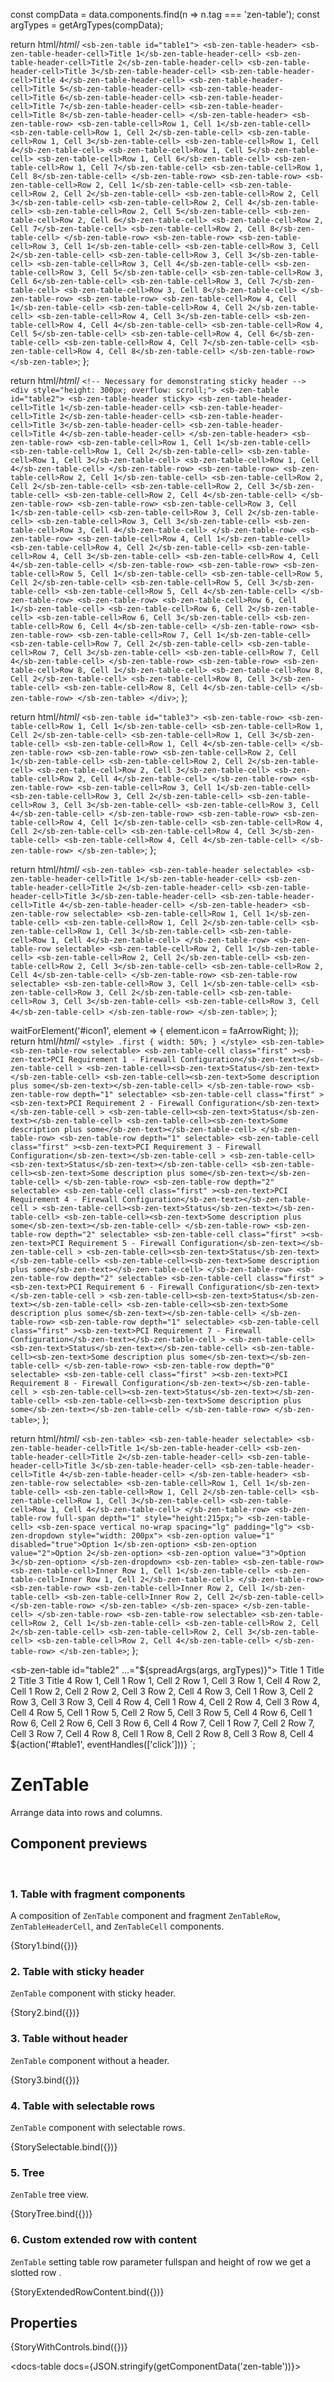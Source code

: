 
const compData = data.components.find(n => n.tag === 'zen-table');
const argTypes = getArgTypes(compData);

<Meta title="Tables/Table" component="zen-table" argTypes={argTypes} />

  return html/*html*/ `
    <sb-zen-table id="table1">
      <sb-zen-table-header>
        <sb-zen-table-header-cell>Title 1</sb-zen-table-header-cell>
        <sb-zen-table-header-cell>Title 2</sb-zen-table-header-cell>
        <sb-zen-table-header-cell>Title 3</sb-zen-table-header-cell>
        <sb-zen-table-header-cell>Title 4</sb-zen-table-header-cell>
        <sb-zen-table-header-cell>Title 5</sb-zen-table-header-cell>
        <sb-zen-table-header-cell>Title 6</sb-zen-table-header-cell>
        <sb-zen-table-header-cell>Title 7</sb-zen-table-header-cell>
        <sb-zen-table-header-cell>Title 8</sb-zen-table-header-cell>
      </sb-zen-table-header>
      <sb-zen-table-row>
        <sb-zen-table-cell>Row 1, Cell 1</sb-zen-table-cell>
        <sb-zen-table-cell>Row 1, Cell 2</sb-zen-table-cell>
        <sb-zen-table-cell>Row 1, Cell 3</sb-zen-table-cell>
        <sb-zen-table-cell>Row 1, Cell 4</sb-zen-table-cell>
        <sb-zen-table-cell>Row 1, Cell 5</sb-zen-table-cell>
        <sb-zen-table-cell>Row 1, Cell 6</sb-zen-table-cell>
        <sb-zen-table-cell>Row 1, Cell 7</sb-zen-table-cell>
        <sb-zen-table-cell>Row 1, Cell 8</sb-zen-table-cell>
      </sb-zen-table-row>
      <sb-zen-table-row>
        <sb-zen-table-cell>Row 2, Cell 1</sb-zen-table-cell>
        <sb-zen-table-cell>Row 2, Cell 2</sb-zen-table-cell>
        <sb-zen-table-cell>Row 2, Cell 3</sb-zen-table-cell>
        <sb-zen-table-cell>Row 2, Cell 4</sb-zen-table-cell>
        <sb-zen-table-cell>Row 2, Cell 5</sb-zen-table-cell>
        <sb-zen-table-cell>Row 2, Cell 6</sb-zen-table-cell>
        <sb-zen-table-cell>Row 2, Cell 7</sb-zen-table-cell>
        <sb-zen-table-cell>Row 2, Cell 8</sb-zen-table-cell>
      </sb-zen-table-row>
      <sb-zen-table-row>
        <sb-zen-table-cell>Row 3, Cell 1</sb-zen-table-cell>
        <sb-zen-table-cell>Row 3, Cell 2</sb-zen-table-cell>
        <sb-zen-table-cell>Row 3, Cell 3</sb-zen-table-cell>
        <sb-zen-table-cell>Row 3, Cell 4</sb-zen-table-cell>
        <sb-zen-table-cell>Row 3, Cell 5</sb-zen-table-cell>
        <sb-zen-table-cell>Row 3, Cell 6</sb-zen-table-cell>
        <sb-zen-table-cell>Row 3, Cell 7</sb-zen-table-cell>
        <sb-zen-table-cell>Row 3, Cell 8</sb-zen-table-cell>
      </sb-zen-table-row>
      <sb-zen-table-row>
        <sb-zen-table-cell>Row 4, Cell 1</sb-zen-table-cell>
        <sb-zen-table-cell>Row 4, Cell 2</sb-zen-table-cell>
        <sb-zen-table-cell>Row 4, Cell 3</sb-zen-table-cell>
        <sb-zen-table-cell>Row 4, Cell 4</sb-zen-table-cell>
        <sb-zen-table-cell>Row 4, Cell 5</sb-zen-table-cell>
        <sb-zen-table-cell>Row 4, Cell 6</sb-zen-table-cell>
        <sb-zen-table-cell>Row 4, Cell 7</sb-zen-table-cell>
        <sb-zen-table-cell>Row 4, Cell 8</sb-zen-table-cell>
      </sb-zen-table-row>
    </sb-zen-table>
  `;
};


  return html/*html*/ `
    <!-- Necessary for demonstrating sticky header -->
    <div style="height: 300px; overflow: scroll;">
      <sb-zen-table id="table2">
        <sb-zen-table-header sticky>
          <sb-zen-table-header-cell>Title 1</sb-zen-table-header-cell>
          <sb-zen-table-header-cell>Title 2</sb-zen-table-header-cell>
          <sb-zen-table-header-cell>Title 3</sb-zen-table-header-cell>
          <sb-zen-table-header-cell>Title 4</sb-zen-table-header-cell>
        </sb-zen-table-header>
        <sb-zen-table-row>
          <sb-zen-table-cell>Row 1, Cell 1</sb-zen-table-cell>
          <sb-zen-table-cell>Row 1, Cell 2</sb-zen-table-cell>
          <sb-zen-table-cell>Row 1, Cell 3</sb-zen-table-cell>
          <sb-zen-table-cell>Row 1, Cell 4</sb-zen-table-cell>
        </sb-zen-table-row>
        <sb-zen-table-row>
          <sb-zen-table-cell>Row 2, Cell 1</sb-zen-table-cell>
          <sb-zen-table-cell>Row 2, Cell 2</sb-zen-table-cell>
          <sb-zen-table-cell>Row 2, Cell 3</sb-zen-table-cell>
          <sb-zen-table-cell>Row 2, Cell 4</sb-zen-table-cell>
        </sb-zen-table-row>
        <sb-zen-table-row>
          <sb-zen-table-cell>Row 3, Cell 1</sb-zen-table-cell>
          <sb-zen-table-cell>Row 3, Cell 2</sb-zen-table-cell>
          <sb-zen-table-cell>Row 3, Cell 3</sb-zen-table-cell>
          <sb-zen-table-cell>Row 3, Cell 4</sb-zen-table-cell>
        </sb-zen-table-row>
        <sb-zen-table-row>
          <sb-zen-table-cell>Row 4, Cell 1</sb-zen-table-cell>
          <sb-zen-table-cell>Row 4, Cell 2</sb-zen-table-cell>
          <sb-zen-table-cell>Row 4, Cell 3</sb-zen-table-cell>
          <sb-zen-table-cell>Row 4, Cell 4</sb-zen-table-cell>
        </sb-zen-table-row>
        <sb-zen-table-row>
          <sb-zen-table-cell>Row 5, Cell 1</sb-zen-table-cell>
          <sb-zen-table-cell>Row 5, Cell 2</sb-zen-table-cell>
          <sb-zen-table-cell>Row 5, Cell 3</sb-zen-table-cell>
          <sb-zen-table-cell>Row 5, Cell 4</sb-zen-table-cell>
        </sb-zen-table-row>
        <sb-zen-table-row>
          <sb-zen-table-cell>Row 6, Cell 1</sb-zen-table-cell>
          <sb-zen-table-cell>Row 6, Cell 2</sb-zen-table-cell>
          <sb-zen-table-cell>Row 6, Cell 3</sb-zen-table-cell>
          <sb-zen-table-cell>Row 6, Cell 4</sb-zen-table-cell>
        </sb-zen-table-row>
        <sb-zen-table-row>
          <sb-zen-table-cell>Row 7, Cell 1</sb-zen-table-cell>
          <sb-zen-table-cell>Row 7, Cell 2</sb-zen-table-cell>
          <sb-zen-table-cell>Row 7, Cell 3</sb-zen-table-cell>
          <sb-zen-table-cell>Row 7, Cell 4</sb-zen-table-cell>
        </sb-zen-table-row>
        <sb-zen-table-row>
          <sb-zen-table-cell>Row 8, Cell 1</sb-zen-table-cell>
          <sb-zen-table-cell>Row 8, Cell 2</sb-zen-table-cell>
          <sb-zen-table-cell>Row 8, Cell 3</sb-zen-table-cell>
          <sb-zen-table-cell>Row 8, Cell 4</sb-zen-table-cell>
        </sb-zen-table-row>
      </sb-zen-table>
    </div>
  `;
};

  return html/*html*/ `
    <sb-zen-table id="table3">
      <sb-zen-table-row>
        <sb-zen-table-cell>Row 1, Cell 1</sb-zen-table-cell>
        <sb-zen-table-cell>Row 1, Cell 2</sb-zen-table-cell>
        <sb-zen-table-cell>Row 1, Cell 3</sb-zen-table-cell>
        <sb-zen-table-cell>Row 1, Cell 4</sb-zen-table-cell>
      </sb-zen-table-row>
      <sb-zen-table-row>
        <sb-zen-table-cell>Row 2, Cell 1</sb-zen-table-cell>
        <sb-zen-table-cell>Row 2, Cell 2</sb-zen-table-cell>
        <sb-zen-table-cell>Row 2, Cell 3</sb-zen-table-cell>
        <sb-zen-table-cell>Row 2, Cell 4</sb-zen-table-cell>
      </sb-zen-table-row>
      <sb-zen-table-row>
        <sb-zen-table-cell>Row 3, Cell 1</sb-zen-table-cell>
        <sb-zen-table-cell>Row 3, Cell 2</sb-zen-table-cell>
        <sb-zen-table-cell>Row 3, Cell 3</sb-zen-table-cell>
        <sb-zen-table-cell>Row 3, Cell 4</sb-zen-table-cell>
      </sb-zen-table-row>
      <sb-zen-table-row>
        <sb-zen-table-cell>Row 4, Cell 1</sb-zen-table-cell>
        <sb-zen-table-cell>Row 4, Cell 2</sb-zen-table-cell>
        <sb-zen-table-cell>Row 4, Cell 3</sb-zen-table-cell>
        <sb-zen-table-cell>Row 4, Cell 4</sb-zen-table-cell>
      </sb-zen-table-row>
    </sb-zen-table>
  `;
};

  return html/*html*/ `
    <sb-zen-table>
      <sb-zen-table-header selectable>
        <sb-zen-table-header-cell>Title 1</sb-zen-table-header-cell>
        <sb-zen-table-header-cell>Title 2</sb-zen-table-header-cell>
        <sb-zen-table-header-cell>Title 3</sb-zen-table-header-cell>
        <sb-zen-table-header-cell>Title 4</sb-zen-table-header-cell>
      </sb-zen-table-header>
      <sb-zen-table-row selectable>
        <sb-zen-table-cell>Row 1, Cell 1</sb-zen-table-cell>
        <sb-zen-table-cell>Row 1, Cell 2</sb-zen-table-cell>
        <sb-zen-table-cell>Row 1, Cell 3</sb-zen-table-cell>
        <sb-zen-table-cell>Row 1, Cell 4</sb-zen-table-cell>
      </sb-zen-table-row>
      <sb-zen-table-row selectable>
        <sb-zen-table-cell>Row 2, Cell 1</sb-zen-table-cell>
        <sb-zen-table-cell>Row 2, Cell 2</sb-zen-table-cell>
        <sb-zen-table-cell>Row 2, Cell 3</sb-zen-table-cell>
        <sb-zen-table-cell>Row 2, Cell 4</sb-zen-table-cell>
      </sb-zen-table-row>
      <sb-zen-table-row selectable>
        <sb-zen-table-cell>Row 3, Cell 1</sb-zen-table-cell>
        <sb-zen-table-cell>Row 3, Cell 2</sb-zen-table-cell>
        <sb-zen-table-cell>Row 3, Cell 3</sb-zen-table-cell>
        <sb-zen-table-cell>Row 3, Cell 4</sb-zen-table-cell>
      </sb-zen-table-row>
    </sb-zen-table>
  `;
};

  waitForElement('#icon1', element => {
    element.icon = faArrowRight;
  });
  return html/*html*/ `
    <style>
      .first {
        width: 50%;
      }
    </style>
    <sb-zen-table>
      <sb-zen-table-row selectable>
        <sb-zen-table-cell class="first"
          ><sb-zen-text>PCI Requirement 1 - Firewall Configuration</sb-zen-text></sb-zen-table-cell
        >
        <sb-zen-table-cell><sb-zen-text>Status</sb-zen-text></sb-zen-table-cell>
        <sb-zen-table-cell><sb-zen-text>Some description plus some</sb-zen-text></sb-zen-table-cell>
      </sb-zen-table-row>
      <sb-zen-table-row depth="1" selectable>
        <sb-zen-table-cell class="first"
          ><sb-zen-text>PCI Requirement 2 - Firewall Configuration</sb-zen-text></sb-zen-table-cell
        >
        <sb-zen-table-cell><sb-zen-text>Status</sb-zen-text></sb-zen-table-cell>
        <sb-zen-table-cell><sb-zen-text>Some description plus some</sb-zen-text></sb-zen-table-cell>
      </sb-zen-table-row>
      <sb-zen-table-row depth="1" selectable>
        <sb-zen-table-cell class="first"
          ><sb-zen-text>PCI Requirement 3 - Firewall Configuration</sb-zen-text></sb-zen-table-cell
        >
        <sb-zen-table-cell><sb-zen-text>Status</sb-zen-text></sb-zen-table-cell>
        <sb-zen-table-cell><sb-zen-text>Some description plus some</sb-zen-text></sb-zen-table-cell>
      </sb-zen-table-row>
      <sb-zen-table-row depth="2" selectable>
        <sb-zen-table-cell class="first"
          ><sb-zen-text>PCI Requirement 4 - Firewall Configuration</sb-zen-text></sb-zen-table-cell
        >
        <sb-zen-table-cell><sb-zen-text>Status</sb-zen-text></sb-zen-table-cell>
        <sb-zen-table-cell><sb-zen-text>Some description plus some</sb-zen-text></sb-zen-table-cell>
      </sb-zen-table-row>
      <sb-zen-table-row depth="2" selectable>
        <sb-zen-table-cell class="first"
          ><sb-zen-text>PCI Requirement 5 - Firewall Configuration</sb-zen-text></sb-zen-table-cell
        >
        <sb-zen-table-cell><sb-zen-text>Status</sb-zen-text></sb-zen-table-cell>
        <sb-zen-table-cell><sb-zen-text>Some description plus some</sb-zen-text></sb-zen-table-cell>
      </sb-zen-table-row>
      <sb-zen-table-row depth="2" selectable>
        <sb-zen-table-cell class="first"
          ><sb-zen-text>PCI Requirement 6 - Firewall Configuration</sb-zen-text></sb-zen-table-cell
        >
        <sb-zen-table-cell><sb-zen-text>Status</sb-zen-text></sb-zen-table-cell>
        <sb-zen-table-cell><sb-zen-text>Some description plus some</sb-zen-text></sb-zen-table-cell>
      </sb-zen-table-row>
      <sb-zen-table-row depth="1" selectable>
        <sb-zen-table-cell class="first"
          ><sb-zen-text>PCI Requirement 7 - Firewall Configuration</sb-zen-text></sb-zen-table-cell
        >
        <sb-zen-table-cell><sb-zen-text>Status</sb-zen-text></sb-zen-table-cell>
        <sb-zen-table-cell><sb-zen-text>Some description plus some</sb-zen-text></sb-zen-table-cell>
      </sb-zen-table-row>
      <sb-zen-table-row depth="0" selectable>
        <sb-zen-table-cell class="first"
          ><sb-zen-text>PCI Requirement 8 - Firewall Configuration</sb-zen-text></sb-zen-table-cell
        >
        <sb-zen-table-cell><sb-zen-text>Status</sb-zen-text></sb-zen-table-cell>
        <sb-zen-table-cell><sb-zen-text>Some description plus some</sb-zen-text></sb-zen-table-cell>
      </sb-zen-table-row>
    </sb-zen-table>
  `;
};

  return html/*html*/ `
    <sb-zen-table>
      <sb-zen-table-header selectable>
        <sb-zen-table-header-cell>Title 1</sb-zen-table-header-cell>
        <sb-zen-table-header-cell>Title 2</sb-zen-table-header-cell>
        <sb-zen-table-header-cell>Title 3</sb-zen-table-header-cell>
        <sb-zen-table-header-cell>Title 4</sb-zen-table-header-cell>
      </sb-zen-table-header>
      <sb-zen-table-row selectable>
        <sb-zen-table-cell>Row 1, Cell 1</sb-zen-table-cell>
        <sb-zen-table-cell>Row 1, Cell 2</sb-zen-table-cell>
        <sb-zen-table-cell>Row 1, Cell 3</sb-zen-table-cell>
        <sb-zen-table-cell>Row 1, Cell 4</sb-zen-table-cell>
      </sb-zen-table-row>
      <sb-zen-table-row full-span depth="1" style="height:215px;">
        <sb-zen-table-cell>
          <sb-zen-space vertical no-wrap spacing="lg" padding="lg">
            <sb-zen-dropdown style="width: 200px">
              <sb-zen-option value="1" disabled="true">Option 1</sb-zen-option>
              <sb-zen-option value="2">Option 2</sb-zen-option>
              <sb-zen-option value="3">Option 3</sb-zen-option>
            </sb-zen-dropdown>
            <sb-zen-table>
              <sb-zen-table-row>
                <sb-zen-table-cell>Inner Row 1, Cell 1</sb-zen-table-cell>
                <sb-zen-table-cell>Inner Row 1, Cell 2</sb-zen-table-cell>
              </sb-zen-table-row>
              <sb-zen-table-row>
                <sb-zen-table-cell>Inner Row 2, Cell 1</sb-zen-table-cell>
                <sb-zen-table-cell>Inner Row 2, Cell 2</sb-zen-table-cell>
              </sb-zen-table-row>
            </sb-zen-table>
          </sb-zen-space>
        </sb-zen-table-cell>
      </sb-zen-table-row>
      <sb-zen-table-row selectable>
        <sb-zen-table-cell>Row 2, Cell 1</sb-zen-table-cell>
        <sb-zen-table-cell>Row 2, Cell 2</sb-zen-table-cell>
        <sb-zen-table-cell>Row 2, Cell 3</sb-zen-table-cell>
        <sb-zen-table-cell>Row 2, Cell 4</sb-zen-table-cell>
      </sb-zen-table-row>
    </sb-zen-table>
  `;
};

  <sb-zen-table id="table2" ...="${spreadArgs(args, argTypes)}">
    <sb-zen-table-header>
      <sb-zen-table-header-cell>Title 1</sb-zen-table-header-cell>
      <sb-zen-table-header-cell>Title 2</sb-zen-table-header-cell>
      <sb-zen-table-header-cell>Title 3</sb-zen-table-header-cell>
      <sb-zen-table-header-cell>Title 4</sb-zen-table-header-cell>
    </sb-zen-table-header>
    <sb-zen-table-row>
      <sb-zen-table-cell>Row 1, Cell 1</sb-zen-table-cell>
      <sb-zen-table-cell>Row 1, Cell 2</sb-zen-table-cell>
      <sb-zen-table-cell>Row 1, Cell 3</sb-zen-table-cell>
      <sb-zen-table-cell>Row 1, Cell 4</sb-zen-table-cell>
    </sb-zen-table-row>
    <sb-zen-table-row>
      <sb-zen-table-cell>Row 2, Cell 1</sb-zen-table-cell>
      <sb-zen-table-cell>Row 2, Cell 2</sb-zen-table-cell>
      <sb-zen-table-cell>Row 2, Cell 3</sb-zen-table-cell>
      <sb-zen-table-cell>Row 2, Cell 4</sb-zen-table-cell>
    </sb-zen-table-row>
    <sb-zen-table-row>
      <sb-zen-table-cell>Row 3, Cell 1</sb-zen-table-cell>
      <sb-zen-table-cell>Row 3, Cell 2</sb-zen-table-cell>
      <sb-zen-table-cell>Row 3, Cell 3</sb-zen-table-cell>
      <sb-zen-table-cell>Row 3, Cell 4</sb-zen-table-cell>
    </sb-zen-table-row>
    <sb-zen-table-row>
      <sb-zen-table-cell>Row 4, Cell 1</sb-zen-table-cell>
      <sb-zen-table-cell>Row 4, Cell 2</sb-zen-table-cell>
      <sb-zen-table-cell>Row 4, Cell 3</sb-zen-table-cell>
      <sb-zen-table-cell>Row 4, Cell 4</sb-zen-table-cell>
    </sb-zen-table-row>
    <sb-zen-table-row>
      <sb-zen-table-cell>Row 5, Cell 1</sb-zen-table-cell>
      <sb-zen-table-cell>Row 5, Cell 2</sb-zen-table-cell>
      <sb-zen-table-cell>Row 5, Cell 3</sb-zen-table-cell>
      <sb-zen-table-cell>Row 5, Cell 4</sb-zen-table-cell>
    </sb-zen-table-row>
    <sb-zen-table-row>
      <sb-zen-table-cell>Row 6, Cell 1</sb-zen-table-cell>
      <sb-zen-table-cell>Row 6, Cell 2</sb-zen-table-cell>
      <sb-zen-table-cell>Row 6, Cell 3</sb-zen-table-cell>
      <sb-zen-table-cell>Row 6, Cell 4</sb-zen-table-cell>
    </sb-zen-table-row>
    <sb-zen-table-row>
      <sb-zen-table-cell>Row 7, Cell 1</sb-zen-table-cell>
      <sb-zen-table-cell>Row 7, Cell 2</sb-zen-table-cell>
      <sb-zen-table-cell>Row 7, Cell 3</sb-zen-table-cell>
      <sb-zen-table-cell>Row 7, Cell 4</sb-zen-table-cell>
    </sb-zen-table-row>
    <sb-zen-table-row>
      <sb-zen-table-cell>Row 8, Cell 1</sb-zen-table-cell>
      <sb-zen-table-cell>Row 8, Cell 2</sb-zen-table-cell>
      <sb-zen-table-cell>Row 8, Cell 3</sb-zen-table-cell>
      <sb-zen-table-cell>Row 8, Cell 4</sb-zen-table-cell>
    </sb-zen-table-row>
  </sb-zen-table>
  ${action('#table1', eventHandles(['click']))}
`;

# ZenTable

Arrange data into rows and columns.

## Component previews

<br />

### 1. Table with fragment components

A composition of `ZenTable` component and fragment `ZenTableRow`, `ZenTableHeaderCell`, and `ZenTableCell` components.

<Canvas>
  <Story name="with-fragments">{Story1.bind({})}</Story>
</Canvas>

### 2. Table with sticky header

`ZenTable` component with sticky header.

<Canvas>
  <Story name="sticky-header">{Story2.bind({})}</Story>
</Canvas>

### 3. Table without header

`ZenTable` component without a header.

<Canvas>
  <Story name="no-header">{Story3.bind({})}</Story>
</Canvas>


### 4. Table with selectable rows

`ZenTable` component with selectable rows.

<Canvas>
  <Story name="selectable">{StorySelectable.bind({})}</Story>
</Canvas>

### 5. Tree

`ZenTable` tree view.

<Canvas>
  <Story name="tree">{StoryTree.bind({})}</Story>
</Canvas>

### 6. Custom extended row with content

`ZenTable` setting table row parameter fullspan and height of row we get a slotted row .

<Canvas>
  <Story name="custom">{StoryExtendedRowContent.bind({})}</Story>
</Canvas>

## Properties

<Canvas>
  <Story
    name="default"
    args={{
      ...getDefaultArgs(argTypes),
    }}
  >
    {StoryWithControls.bind({})}
  </Story>
</Canvas>

<ArgsTable story="default" />

<docs-table docs={JSON.stringify(getComponentData('zen-table'))}></docs-table>

